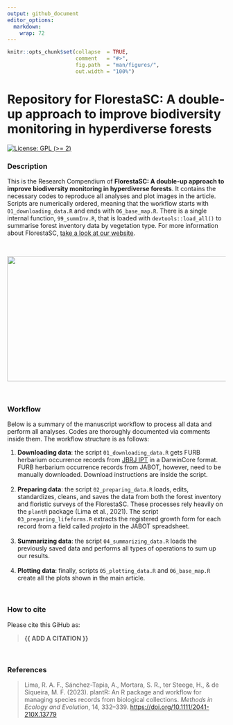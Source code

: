 ```yaml
---
output: github_document
editor_options: 
  markdown: 
    wrap: 72
---
```


<!-- README.md is generated from README.Rmd. Please edit that file -->

```r
knitr::opts_chunk$set(collapse  = TRUE,
                      comment   = "#>",
                      fig.path  = "man/figures/",
                      out.width = "100%")
```

# Repository for FlorestaSC: A double-up approach to improve biodiversity monitoring in hyperdiverse forests

<!-- badges: start -->

[![License: GPL (\>=
2)](https://img.shields.io/badge/License-GPL%20%28%3E%3D%202%29-blue.svg)](https://choosealicense.com/licenses/gpl-2.0/)

<!-- badges: end -->

### Description

This is the Research Compendium of **FlorestaSC: A double-up approach to
improve biodiversity monitoring in hyperdiverse forests**. It contains
the necessary codes to reproduce all analyses and plot images in the
article. Scripts are numerically ordered, meaning that the workflow
starts with `01_downloading_data.R` and ends with `06_base_map.R`. There
is a single internal function, `99_summInv.R`, that is loaded with
`devtools::load_all()` to summarise forest inventory data by vegetation
type. For more information about FlorestaSC, [take a look at our
website](https://en.floresta.sc.gov.br/).

<br />

![](Floresta1-cropped.svg){width="698" height="288"}

<br />

### Workflow

Below is a summary of the manuscript workflow to process all data and
perform all analyses. Codes are thoroughly documented via comments
inside them. The workflow structure is as follows:

1.  **Downloading data**: the script `01_downloading_data.R` gets FURB
    herbarium occurrence records from [JBRJ
    IPT](https://ipt.jbrj.gov.br/jabot/resource?r=furb) in a DarwinCore
    format. FURB herbarium occurrence records from JABOT, however, need
    to be manually downloaded. Download instructions are inside the
    script. <br /> <br />
2.  **Preparing data**: the script `02_preparing_data.R` loads, edits,
    standardizes, cleans, and saves the data from both the forest
    inventory and floristic surveys of the FlorestaSC. These processes
    rely heavily on the `plantR` package (Lima et al., 2021). The script
    `03_preparing_lifeforms.R` extracts the registered growth form for
    each record from a field called *projeto* in the JABOT spreadsheet.
    <br /> <br />
3.  **Summarizing data**: the script `04_summarizing_data.R` loads the
    previously saved data and performs all types of operations to sum up
    our results. <br /> <br />
4.  **Plotting data**: finally, scripts `05_plotting_data.R` and
    `06_base_map.R` create all the plots shown in the main article.

<br />

### How to cite

Please cite this GiHub as:

> **{{ ADD A CITATION }}**

<br />

### References

> Lima, R. A. F., Sánchez-Tapia, A., Mortara, S. R., ter Steege, H.,
> & de Siqueira, M. F. (2023). plantR: An R package and workflow for
> managing species records from biological collections. *Methods in
> Ecology and
> Evolution*, 14, 332–339. <https://doi.org/10.1111/2041-210X.13779>
